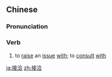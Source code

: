 ==Chinese==
{{zh-forms}}

===Pronunciation===
{{zh-pron
|m=jiēqià
|c=zip3 hap6
|mn=chiap-ha̍p/chiap-hia̍p
|cat=v
}}

===Verb===
{{zh-verb}}

# {{lb|zh|literary}} to [[raise]] an [[issue]] [[with]]; to [[consult]] [[with]]

{{zh-cat|Advanced}}

[[ja:接洽]]
[[zh:接洽]]